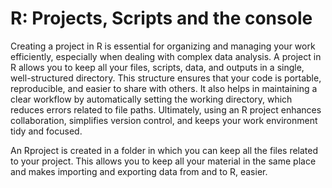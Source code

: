 # R: Projects, Scripts and the console

Creating a project in R is essential for organizing and managing your work efficiently, especially when dealing with complex data analysis. A project in R allows you to keep all your files, scripts, data, and outputs in a single, well-structured directory. This structure ensures that your code is portable, reproducible, and easier to share with others. It also helps in maintaining a clear workflow by automatically setting the working directory, which reduces errors related to file paths. Ultimately, using an R project enhances collaboration, simplifies version control, and keeps your work environment tidy and focused.

An Rproject is created in a folder in which you can keep all the files related to your project. This allows you to keep all your material in the same place and makes importing and exporting data from and to R, easier. 

